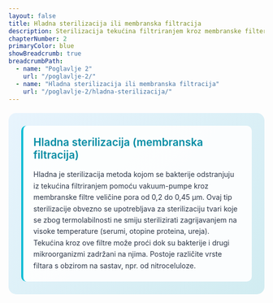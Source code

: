 ```yaml
---
layout: false
title: Hladna sterilizacija ili membranska filtracija
description: Sterilizacija tekućina filtriranjem kroz membranske filtere
chapterNumber: 2
primaryColor: blue
showBreadcrumb: true
breadcrumbPath:
  - name: "Poglavlje 2"
    url: "/poglavlje-2/"
  - name: "Hladna sterilizacija ili membranska filtracija"
    url: "/poglavlje-2/hladna-sterilizacija/"
---
```



<div style="background: linear-gradient(135deg, #e8f4fd 0%, #d1ecf1 100%); border-radius: 15px; padding: 25px; margin: 20px 0;">
  
  <div style="background: rgba(255,255,255,0.9); padding: 20px; border-radius: 10px; border-left: 4px solid #00bcd4;">
    <div style="display: flex; align-items: center; margin-bottom: 15px;">
      <h3 style="margin: 0; color: #008ba3; font-size: 1.3rem; font-weight: 600;">Hladna sterilizacija (membranska filtracija)</h3>
    </div>
    <p style="margin: 0; color: #2d3748; line-height: 1.6;">
      Hladna je sterilizacija metoda kojom se bakterije odstranjuju iz tekućina filtriranjem pomoću vakuum-pumpe kroz membranske filtre veličine pora od 0,2 do 0,45 μm. Ovaj tip sterilizacije obvezno se upotrebljava za sterilizaciju tvari koje se zbog termolabilnosti ne smiju sterilizirati zagrijavanjem na visoke temperature (serumi, otopine proteina, ureja). Tekućina kroz ove filtre može proći dok su bakterije i drugi mikroorganizmi zadržani na njima. Postoje različite vrste filtara s obzirom na sastav, npr. od nitroceluloze.
    </p>
  </div>

</div>